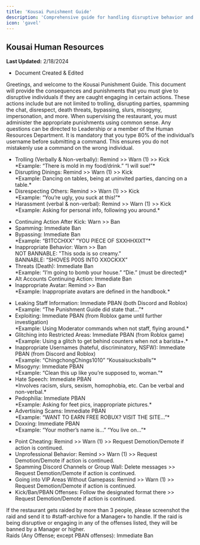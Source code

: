 ```yaml
---
title: 'Kousai Punishment Guide'
description: 'Comprehensive guide for handling disruptive behavior and enforcing rules within Kousai. This document outlines the appropriate punishments for various offenses.'
icon: 'gavel'
---
```


## Kousai Human Resources
**Last Updated:** 2/18/2024  
- Document Created & Edited

<AccordionGroup>
  <Accordion title="PUNISHMENT COMMENCEMENT" icon="gavel">
    Greetings, and welcome to the Kousai Punishment Guide. This document will provide the consequences and punishments that you must give to disruptive individuals if they are caught engaging in certain actions. These actions include but are not limited to trolling, disrupting parties, spamming the chat, disrespect, death threats, bypassing, slurs, misogyny, impersonation, and more. When supervising the restaurant, you must administer the appropriate punishments using common sense. Any questions can be directed to Leadership or a member of the Human Resources Department.
  </Accordion>

  <Accordion title="NOTE" icon="exclamation-circle" iconType="solid">
    <Info>It is mandatory that you type 80% of the individual’s username before submitting a command. This ensures you do not mistakenly use a command on the wrong individual.</Info>
  </Accordion>

  <Accordion title="KICKING: KITCHEN ASSISTANT+" icon="user-slash">
    <ul>
      <li><Tooltip tip="First offense">Trolling (Verbally & Non-verbally)</Tooltip>: Remind >> Warn (1) >> Kick
        <br/> *Example: “There is mold in my food/drink.” “I will sue!”*
      </li>
      <li><Tooltip tip="Trolling at tables">Disrupting Dinings</Tooltip>: Remind >> Warn (1) >> Kick
        <br/> *Example: Dancing on tables, being at uninvited parties, dancing on a table.*
      </li>
      <li>Disrespecting Others: Remind >> Warn (1) >> Kick
        <br/> *Example: “You’re ugly, you suck at this!”*
      </li>
      <li>Harassment (verbal & non-verbal): Remind >> Warn (1) >> Kick
        <br/> *Example: Asking for personal info, following you around.*
      </li>
    </ul>
  </Accordion>

  <Accordion title="BANNING: MANAGER+" icon="ban" iconType="solid">
    <ul>
      <li>Continuing Action After Kick: Warn >> Ban</li>
      <li>Spamming: Immediate Ban</li>
      <li>Bypassing: Immediate Ban
        <br/> *Example: “B1TCCHXX” “YOU PIECE OF SXXHHXIXT”*
      </li>
      <li>Inappropriate Behavior: Warn >> Ban
        <br/> <Check>NOT BANNABLE</Check>: "This soda is so creamy."
        <br/> <Warning>BANNABLE</Warning>: “SHOVES P00S INTO XXOCKXX”
      </li>
      <li>Threats (Death): Immediate Ban
        <br/> *Example: “I’m going to bomb your house.” “Die.” (must be directed)*
      </li>
      <li>Alt Accounts Continuing Action: Immediate Ban</li>
      <li>Inappropriate Avatar: Remind >> Ban
        <br/> *Example: Inappropriate avatars are defined in the handbook.*
      </li>
    </ul>
  </Accordion>

  <Accordion title="PBANNING: MANAGER+" icon="shield-alt" iconType="solid">
    <ul>
      <li>Leaking Staff Information: Immediate PBAN (both Discord and Roblox)
        <br/> *Example: “The Punishment Guide did state that…”*
      </li>
      <li>Exploiting: Immediate PBAN (from Roblox game until further investigation)
        <br/> *Example: Using Moderator commands when not staff, flying around.*
      </li>
      <li>Glitching into Restricted Areas: Immediate PBAN (from Roblox game)
        <br/> *Example: Using a glitch to get behind counters when not a barista+.*
      </li>
      <li>Inappropriate Usernames (hateful, discriminatory, NSFW): Immediate PBAN (from Discord and Roblox)
        <br/> *Example: “ChingchongChings1010” “Kousaisucksballs”*
      </li>
      <li>Misogyny: Immediate PBAN
        <br/> *Example: “Clean this up like you’re supposed to, woman.”*
      </li>
      <li>Hate Speech: Immediate PBAN
        <br/> *Involves racism, slurs, sexism, homophobia, etc. Can be verbal and non-verbal.*
      </li>
      <li>Pedophilia: Immediate PBAN
        <br/> *Example: Asking for feet pics, inappropriate pictures.*
      </li>
      <li>Advertising Scams: Immediate PBAN
        <br/> *Example: “WANT TO EARN FREE ROBUX? VISIT THE SITE…”*
      </li>
      <li>Doxxing: Immediate PBAN
        <br/> *Example: “Your mother’s name is…” “You live on…”*
      </li>
    </ul>
  </Accordion>

  <Accordion title="BARISTA DEMOTIONS: EXECUTIVE ASSISTANT+" icon="user-minus">
    <ul>
      <li>Point Cheating: Remind >> Warn (1) >> Request Demotion/Demote if action is continued.</li>
      <li>Unprofessional Behavior: Remind >> Warn (1) >> Request Demotion/Demote if action is continued.</li>
      <li>Spamming Discord Channels or Group Wall: Delete messages >> Request Demotion/Demote if action is continued.</li>
      <li>Going into VIP Areas Without Gamepass: Remind >> Warn (1) >> Request Demotion/Demote if action is continued.</li>
      <li>Kick/Ban/PBAN Offenses: Follow the designated format there >> Request Demotion/Demote if action is continued.</li>
    </ul>
  </Accordion>

  <Accordion title="RAIDS" icon="users-slash">
    <Warning>If the restaurant gets raided by more than 3 people, please screenshot the raid and send it to #staff-archive for a Manager+ to handle. If the raid is being disruptive or engaging in any of the offenses listed, they will be banned by a Manager or higher.</Warning>
    <br/>
    Raids (Any Offense; except PBAN offenses): Immediate Ban
  </Accordion>
</AccordionGroup>
